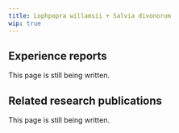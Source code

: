 ---
title: Lophpopra willamsii + Salvia divonorum
wip: true
---

## Experience reports

This page is still being written.

## Related research publications

This page is still being written.

